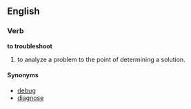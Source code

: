 == English ==
=== Verb ===
'''to troubleshoot'''
#to analyze a problem to the point of determining a solution.


==== Synonyms ====
*[[debug]]
*[[diagnose]]